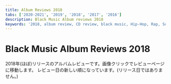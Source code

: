 ```yaml
---
title: Album Reviews 2018
tabs: ['2020-2021', '2019', '2018', '2017', '2016']
description: Black Music Album reviews 2018
keywords: '2018, album review, CD review, black music, Hip-Hop, Rap, Soul, R&B'
---
```



# Black Music Album Reviews 2018

<PageDescription>

2018年(ほぼ)リリースのアルバムレビューです。画像クリックでレビューページに移動します。
レビュー日の新しい順になっています。(リリース日ではありません。)

</PageDescription>

<Row>
<Column colMd={2} colLg={3} noGutterMdLeft>
<Review1 />
</Column>
<Column colMd={2} colLg={3} noGutterMdLeft>
<Review2 />
</Column>
<Column colMd={2} colLg={3} noGutterMdLeft>
<Review3 />
</Column>
<Column colMd={2} colLg={3} noGutterMdLeft>
<Review4 />
</Column>
</Row>

<Row>
<Column colMd={2} colLg={3} noGutterMdLeft>
<Review5 />
</Column>
<Column colMd={2} colLg={3} noGutterMdLeft>
<Review6 />
</Column>
<Column colMd={2} colLg={3} noGutterMdLeft>
<Review7 />
</Column>
<Column colMd={2} colLg={3} noGutterMdLeft>
<Review8 />
</Column>
</Row>

<Row>
<Column colMd={2} colLg={3} noGutterMdLeft>
<Review9 />
</Column>
<Column colMd={2} colLg={3} noGutterMdLeft>
<Review10 />
</Column>
<Column colMd={2} colLg={3} noGutterMdLeft>
<Review11 />
</Column>
<Column colMd={2} colLg={3} noGutterMdLeft>
<Review12 />
</Column>
</Row>

<Row>
<Column colMd={2} colLg={3} noGutterMdLeft>
<Review13 />
</Column>
<Column colMd={2} colLg={3} noGutterMdLeft>
<Review14 />
</Column>
<Column colMd={2} colLg={3} noGutterMdLeft>
<Review15 />
</Column>
<Column colMd={2} colLg={3} noGutterMdLeft>
<Review16 />
</Column>
</Row>

<Row>
<Column colMd={2} colLg={3} noGutterMdLeft>
<Review17 />
</Column>
<Column colMd={2} colLg={3} noGutterMdLeft>
<Review18 />
</Column>
<Column colMd={2} colLg={3} noGutterMdLeft>
<Review19 />
</Column>
<Column colMd={2} colLg={3} noGutterMdLeft>
<Review20 />
</Column>
</Row>

<Row>
<Column colMd={2} colLg={3} noGutterMdLeft>
<Review21 />
</Column>
<Column colMd={2} colLg={3} noGutterMdLeft>
<Review22 />
</Column>
<Column colMd={2} colLg={3} noGutterMdLeft>
<Review23 />
</Column>
<Column colMd={2} colLg={3} noGutterMdLeft>
<Review24 />
</Column>
</Row>

<Row>
<Column colMd={2} colLg={3} noGutterMdLeft>
<Review25 />
</Column>
<Column colMd={2} colLg={3} noGutterMdLeft>
<Review26 />
</Column>
<Column colMd={2} colLg={3} noGutterMdLeft>
<Review27 />
</Column>
<Column colMd={2} colLg={3} noGutterMdLeft>
<Review28 />
</Column>
</Row>

<Row>
<Column colMd={2} colLg={3} noGutterMdLeft>
<Review29 />
</Column>
<Column colMd={2} colLg={3} noGutterMdLeft>
<Review30 />
</Column>
<Column colMd={2} colLg={3} noGutterMdLeft>
<Review31 />
</Column>
<Column colMd={2} colLg={3} noGutterMdLeft>
<Review32 />
</Column>
</Row>

<Row>
<Column colMd={2} colLg={3} noGutterMdLeft>
<Review33 />
</Column>
<Column colMd={2} colLg={3} noGutterMdLeft>
<Review34 />
</Column>
<Column colMd={2} colLg={3} noGutterMdLeft>
<Review35 />
</Column>
<Column colMd={2} colLg={3} noGutterMdLeft>
<Review36 />
</Column>
</Row>

<Row>
<Column colMd={2} colLg={3} noGutterMdLeft>
<Review37 />
</Column>
<Column colMd={2} colLg={3} noGutterMdLeft>
<Review38 />
</Column>
<Column colMd={2} colLg={3} noGutterMdLeft>
<Review39 />
</Column>
<Column colMd={2} colLg={3} noGutterMdLeft>
<Review40 />
</Column>
</Row>

<Row>
<Column colMd={2} colLg={3} noGutterMdLeft>
<Review41 />
</Column>
<Column colMd={2} colLg={3} noGutterMdLeft>
<Review42 />
</Column>
<Column colMd={2} colLg={3} noGutterMdLeft>
<Review43 />
</Column>
<Column colMd={2} colLg={3} noGutterMdLeft>
<Review44 />
</Column>
</Row>

<Row>
<Column colMd={2} colLg={3} noGutterMdLeft>
<Review45 />
</Column>
<Column colMd={2} colLg={3} noGutterMdLeft>
<Review46 />
</Column>
<Column colMd={2} colLg={3} noGutterMdLeft>
<Review47 />
</Column>
</Row>